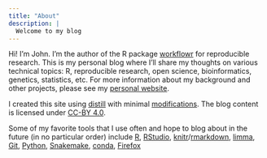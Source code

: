 ```yaml
---
title: "About"
description: |
  Welcome to my blog
---
```


Hi! I'm John. I'm the author of the R package [workflowr][] for reproducible
research. This is my personal blog where I'll share my thoughts on various
technical topics: R, reproducible research, open science, bioinformatics,
genetics, statistics, etc. For more information about my background and other
projects, please see my [personal website](https://jdblischak.com/).

I created this site using [distill][] with minimal [modifications][css]. The
blog content is licensed under [CC-BY 4.0][cc-by].

Some of my favorite tools that I use often and hope to blog about in the future
(in no particular order) include
[R](https://www.r-project.org/),
[RStudio](https://www.rstudio.com/),
[knitr](https://yihui.name/knitr/)/[rmarkdown](https://rmarkdown.rstudio.com/),
[limma](https://bioconductor.org/packages/release/bioc/html/limma.html),
[Git](https://git-scm.com/),
[Python](https://www.python.org/),
[Snakemake](https://snakemake.readthedocs.io),
[conda](https://docs.conda.io),
[Firefox](https://www.mozilla.org/firefox/this-browser-comes-highly-recommended/?utm_source=devs-for.firefox.com&utm_medium=referral&utm_campaign=devs-for-firefox&utm_content=Developers_For_Firefox_Dark)

[cc-by]: https://creativecommons.org/licenses/by/4.0/legalcode
[css]: https://github.com/jdblischak/blog.jdblischak.com/blob/master/static/styles.css
[distill]: https://rstudio.github.io/distill/
[workflowr]: https://github.com/jdblischak/workflowr
